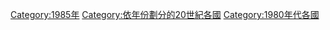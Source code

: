 {{Commons category|1985 by country}}

[[Category:1985年|Category:1985年]]
[[Category:依年份劃分的20世紀各國|Category:依年份劃分的20世紀各國]]
[[Category:1980年代各國|Category:1980年代各國]]